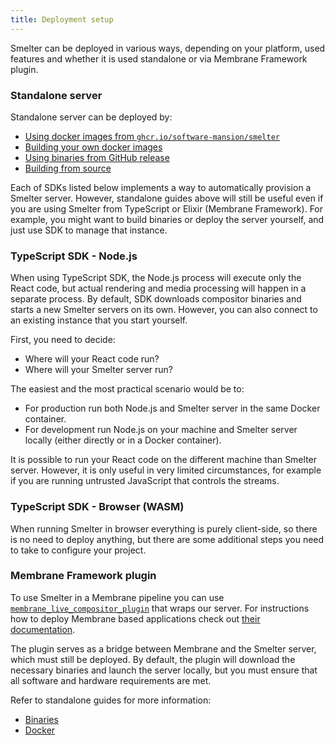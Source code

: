 ```yaml
---
title: Deployment setup
---
```


Smelter can be deployed in various ways, depending on your platform, used features and whether it is used standalone or via Membrane Framework plugin.

### Standalone server 

Standalone server can be deployed by:
- [Using docker images from `ghcr.io/software-mansion/smelter`](/deployment/variants/docker/#image-registry)
- [Building your own docker images](/deployment/variants/docker/#build-your-own-image)
- [Using binaries from GitHub release](/deployment/variants/binaries/#github-releases)
- [Building from source](/deployment/variants/binaries/#building-from-source)

Each of SDKs listed below implements a way to automatically provision a Smelter server. However, standalone guides
above will still be useful even if you are using Smelter from TypeScript or Elixir (Membrane Framework). For example,
you might want to build binaries or deploy the server yourself, and just use SDK to manage that instance.

### TypeScript SDK - Node.js 

When using TypeScript SDK, the Node.js process will execute only the React code, but actual
rendering and media processing will happen in a separate process. By default, SDK downloads
compositor binaries and starts a new Smelter servers on its own. However, you can also connect
to an existing instance that you start yourself.

First, you need to decide:
- Where will your React code run?
- Where will your Smelter server run?

The easiest and the most practical scenario would be to:
- For production run both Node.js and Smelter server in the same Docker container.
- For development run Node.js on your machine and Smelter server locally (either directly or in a Docker container).

<Aside>
It is possible to run your React code on the different machine than Smelter server. However,
it is only useful in very limited circumstances, for example if you are running untrusted 
JavaScript that controls the streams.
</Aside>

### TypeScript SDK - Browser (WASM)

When running Smelter in browser everything is purely client-side, so there is no need
to deploy anything, but there are some additional steps you need to take to configure
your project.

### Membrane Framework plugin

To use Smelter in a Membrane pipeline you can use [`membrane_live_compositor_plugin`](https://hexdocs.pm/membrane_live_compositor_plugin/readme.html)
that wraps our server. For instructions how to deploy Membrane based applications check out [their documentation](https://membrane.stream/learn).

The plugin serves as a bridge between Membrane and the Smelter server, which must still be deployed. By default, the plugin will
download the necessary binaries and launch the server locally, but you must ensure that all software and hardware requirements are met.

Refer to standalone guides for more information:
- [Binaries](/deployment/variants/binaries)
- [Docker](/deployment/variants/docker)


